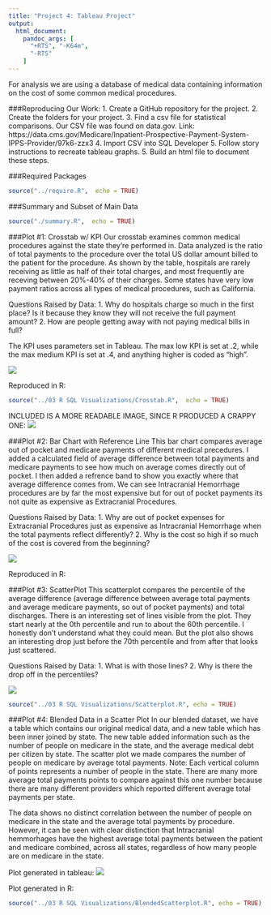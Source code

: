 ```yaml
---
title: "Project 4: Tableau Project"
output:
  html_document:
    pandoc_args: [
      "+RTS", "-K64m",
      "-RTS"
    ]
---
```

For analysis we are using a database of medical data containing information on the cost of some common medical procedures. 

###Reproducing Our Work:
1. Create a GitHub repository for the project.
2. Create the folders for your project.
3. Find a csv file for statistical comparisons. Our CSV file was found on data.gov. Link: https://data.cms.gov/Medicare/Inpatient-Prospective-Payment-System-IPPS-Provider/97k6-zzx3
4. Import CSV into SQL Developer
5. Follow story instructions to recreate tableau graphs.
5. Build an html file to document these steps.

###Required Packages
```r
source("../require.R",  echo = TRUE)
```

###Summary and Subset of Main Data
```r
source("./summary.R",  echo = TRUE)
```

###Plot #1: Crosstab w/ KPI
Our crosstab examines common medical procedures against the state they're performed in. Data analyzed is the ratio of total payments to the procedure over the total US dollar amount billed to the patient for the procedure. As shown by the table, hospitals are rarely receiving as little as half of their total charges, and most frequently are receving between 20%-40% of their charges. Some states have very low payment ratios across all types of medical procedures, such as California.

Questions Raised by Data:
1. Why do hospitals charge so much in the first place? Is it because they know they will not receive the full payment amount?
2. How are people getting away with not paying medical bills in full?

The KPI uses parameters set in Tableau. The max low KPI is set at .2, while the max medium KPI is set at .4, and anything higher is coded as "high". 

![](./CrossTab.jpg)

Reproduced in R:
```r
source("../03 R SQL Visualizations/Crosstab.R",  echo = TRUE)
```



INCLUDED IS A MORE READABLE IMAGE, SINCE R PRODUCED A CRAPPY ONE:
![](./CrosstabRVis.jpeg)

###Plot #2: Bar Chart with Reference Line
This bar chart compares average out of pocket and medicare payments of different medical precedures.  I added a calculated field of average difference between total payments and medicare payments to see how much on average comes directly out of pocket.  I then added a refrence band to show you exactly where that average difference comes from.  We can see Intracranial Hemorrhage procedures are by far the most expensive but for out of pocket payments its not quite as expensive as Extracranial Procedures. 

Questions Raised by Data:
1. Why are out of pocket expenses for Extracranial Procedures just as expensive as Intracranial Hemorrhage when the total payments reflect differently?
2. Why is the cost so high if so much of the cost is covered from the beginning?


![](./Bar Chart.jpg)

Reproduced in R:


###Plot #3: ScatterPlot
This scatterplot compares the percentile of the average difference (average difference between average total payments and average medicare payments, so out of pocket payments) and total discharges.  There is an interesting set of lines visible from the plot.  They start nearly at the 0th percentile and run to about the 60th percentile.  I honestly don't understand what they could mean.  But the plot also shows an interesting drop just before the 70th percentile and from after that looks just scattered.

Questions Raised by Data:
1. What is with those lines?
2. Why is there the drop off in the percentiles?


![](./Scatter Plot.jpg)

```r
source("../03 R SQL Visualizations/Scatterplot.R", echo = TRUE)
```


###Plot #4: Blended Data in a Scatter Plot
In our blended dataset, we have a table which contains our original medical data, and a new table which has been inner joined by state. The new table added information such as the number of people on medicare in the state, and the average medical debt per citizen by state. The scatter plot we made compares the number of people on medicare by average total payments. Note: Each vertical column of points represents a number of people in the state. There are many more average total payments points to compare against this one number because there are many different providers which reported different average total payments per state. 

The data shows no distinct correlation between the number of people on medicare in the state and the average total payments by procedure. However, it can be seen with clear distinction that Intracranial hemmorhages have the highest average total payments between the patient and medicare combined, across all states, regardless of how many people are on medicare in the state.

Plot generated in tableau:
![](./Scatter Plot.jpg)


Plot generated in R:
```r
source("../03 R SQL Visualizations/BlendedScatterplot.R", echo = TRUE)
```
